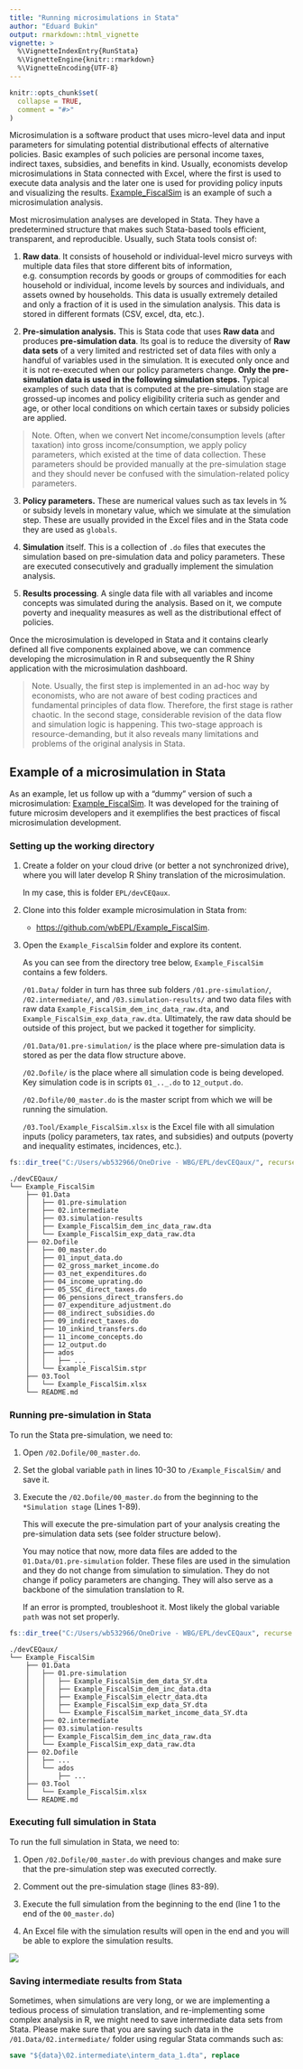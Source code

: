 ```yaml
---
title: "Running microsimulations in Stata"
author: "Eduard Bukin"
output: rmarkdown::html_vignette
vignette: >
  %\VignetteIndexEntry{RunStata}
  %\VignetteEngine{knitr::rmarkdown}
  %\VignetteEncoding{UTF-8}
---
```


```r
knitr::opts_chunk$set(
  collapse = TRUE,
  comment = "#>"
)
```

Microsimulation is a software product that uses micro-level data and input parameters for simulating potential distributional effects of alternative policies. Basic examples of such policies are personal income taxes, indirect taxes, subsidies, and benefits in kind. Usually, economists develop microsimulations in Stata connected with Excel, where the first is used to execute data analysis and the later one is used for providing policy inputs and visualizing the results. [Example_FiscalSim](https://github.com/wbEPL/Example_FiscalSim) is an example of such a microsimulation analysis.

Most microsimulation analyses are developed in Stata. They have a predetermined structure that makes such Stata-based tools efficient, transparent, and reproducible. Usually, such Stata tools consist of:

1.  **Raw data**. It consists of household or individual-level micro surveys with multiple data files that store different bits of information, e.g. consumption records by goods or groups of commodities for each household or individual, income levels by sources and individuals, and assets owned by households. This data is usually extremely detailed and only a fraction of it is used in the simulation analysis. This data is stored in different formats (CSV, excel, dta, etc.).

2.  **Pre-simulation analysis.** This is Stata code that uses **Raw data** and produces **pre-simulation data**. Its goal is to reduce the diversity of **Raw data sets** of a very limited and restricted set of data files with only a handful of variables used in the simulation. It is executed only once and it is not re-executed when our policy parameters change. **Only the pre-simulation data is used in the following simulation steps.** Typical examples of such data that is computed at the pre-simulation stage are grossed-up incomes and policy eligibility criteria such as gender and age, or other local conditions on which certain taxes or subsidy policies are applied.

> Note. Often, when we convert Net income/consumption levels (after taxation) into gross income/consumption, we apply policy parameters, which existed at the time of data collection. These parameters should be provided manually at the pre-simulation stage and they should never be confused with the simulation-related policy parameters.

3.  **Policy parameters.** These are numerical values such as tax levels in % or subsidy levels in monetary value, which we simulate at the simulation step. These are usually provided in the Excel files and in the Stata code they are used as `globals`.

4.  **Simulation** itself. This is a collection of `.do` files that executes the simulation based on pre-simulation data and policy parameters. These are executed consecutively and gradually implement the simulation analysis.

5.  **Results processing**. A single data file with all variables and income concepts was simulated during the analysis. Based on it, we compute poverty and inequality measures as well as the distributional effect of policies.

Once the microsimulation is developed in Stata and it contains clearly defined all five components explained above, we can commence developing the microsimulation in R and subsequently the R Shiny application with the microsimulation dashboard.

> Note. Usually, the first step is implemented in an ad-hoc way by economists, who are not aware of best coding practices and fundamental principles of data flow. Therefore, the first stage is rather chaotic. In the second stage, considerable revision of the data flow and simulation logic is happening. This two-stage approach is resource-demanding, but it also reveals many limitations and problems of the original analysis in Stata.

## Example of a microsimulation in Stata

As an example, let us follow up with a "dummy" version of such a microsimulation: [Example_FiscalSim](https://github.com/wbEPL/Example_FiscalSim). It was developed for the training of future microsim developers and it exemplifies the best practices of fiscal microsimulation development.

### Setting up the working directory

1.  Create a folder on your cloud drive (or better a not synchronized drive), where you will later develop R Shiny translation of the microsimulation.

    In my case, this is folder `EPL/devCEQaux`.

2.  Clone into this folder example microsimulation in Stata from:

    -   <https://github.com/wbEPL/Example_FiscalSim>.

3.  Open the `Example_FiscalSim` folder and explore its content.

    As you can see from the directory tree below, `Example_FiscalSim` contains a few folders.

    `/01.Data/` folder in turn has three sub folders `/01.pre-simulation/`, `/02.intermediate/`, and `/03.simulation-results/` and two data files with raw data `Example_FiscalSim_dem_inc_data_raw.dta`, and `Example_FiscalSim_exp_data_raw.dta`. Ultimately, the raw data should be outside of this project, but we packed it together for simplicity.

    `/01.Data/01.pre-simulation/` is the place where pre-simulation data is stored as per the data flow structure above.

    `/02.Dofile/` is the place where all simulation code is being developed. Key simulation code is in scripts `01_.._.do` to `12_output.do`.

    `/02.Dofile/00_master.do` is the master script from which we will be running the simulation.

    `/03.Tool/Example_FiscalSim.xlsx` is the Excel file with all simulation inputs (policy parameters, tax rates, and subsidies) and outputs (poverty and inequality estimates, incidences, etc.).

```r
fs::dir_tree("C:/Users/wb532966/OneDrive - WBG/EPL/devCEQaux/", recurse = T)
```

```         
./devCEQaux/
└── Example_FiscalSim
    ├── 01.Data
    │   ├── 01.pre-simulation
    │   ├── 02.intermediate
    │   ├── 03.simulation-results
    │   ├── Example_FiscalSim_dem_inc_data_raw.dta
    │   └── Example_FiscalSim_exp_data_raw.dta
    ├── 02.Dofile
    │   ├── 00_master.do
    │   ├── 01_input_data.do
    │   ├── 02_gross_market_income.do
    │   ├── 03_net_expenditures.do
    │   ├── 04_income_uprating.do
    │   ├── 05_SSC_direct_taxes.do
    │   ├── 06_pensions_direct_transfers.do
    │   ├── 07_expenditure_adjustment.do
    │   ├── 08_indirect_subsidies.do
    │   ├── 09_indirect_taxes.do
    │   ├── 10_inkind_transfers.do
    │   ├── 11_income_concepts.do
    │   ├── 12_output.do
    │   ├── ados
    │   │   ├── ...
    │   └── Example_FiscalSim.stpr
    ├── 03.Tool
    │   └── Example_FiscalSim.xlsx
    └── README.md
```

### Running pre-simulation in Stata

To run the Stata pre-simulation, we need to:

1.  Open `/02.Dofile/00_master.do`.

2.  Set the global variable `path` in lines 10-30 to `/Example_FiscalSim/` and save it.

3.  Execute the `/02.Dofile/00_master.do` from the beginning to the `*Simulation stage` (Lines 1-89).

    This will execute the pre-simulation part of your analysis creating the pre-simulation data sets (see folder structure below).

    You may notice that now, more data files are added to the `01.Data/01.pre-simulation` folder. These files are used in the simulation and they do not change from simulation to simulation. They do not change if policy parameters are changing. They will also serve as a backbone of the simulation translation to R.

    If an error is prompted, troubleshoot it. Most likely the global variable `path` was not set properly.

```r
fs::dir_tree("C:/Users/wb532966/OneDrive - WBG/EPL/devCEQaux", recurse = T)
```

```         
./devCEQaux/
└── Example_FiscalSim
    ├── 01.Data
    │   ├── 01.pre-simulation
    │   │   ├── Example_FiscalSim_dem_data_SY.dta
    │   │   ├── Example_FiscalSim_dem_inc_data.dta
    │   │   ├── Example_FiscalSim_electr_data.dta
    │   │   ├── Example_FiscalSim_exp_data_SY.dta
    │   │   └── Example_FiscalSim_market_income_data_SY.dta
    │   ├── 02.intermediate
    │   ├── 03.simulation-results
    │   ├── Example_FiscalSim_dem_inc_data_raw.dta
    │   └── Example_FiscalSim_exp_data_raw.dta
    ├── 02.Dofile
    │   ├── ...
    │   └── ados
    │       ├── ...
    ├── 03.Tool
    │   └── Example_FiscalSim.xlsx
    └── README.md
```

### Executing full simulation in Stata

To run the full simulation in Stata, we need to:

1.  Open `/02.Dofile/00_master.do` with previous changes and make sure that the pre-simulation step was executed correctly.

2.  Comment out the pre-simulation stage (lines 83-89).

3.  Execute the full simulation from the beginning to the end (line 1 to the end of the `00_master.do`)

4.  An Excel file with the simulation results will open in the end and you will be able to explore the simulation results.

![](images/stata-run-workflow.gif)

### Saving intermediate results from Stata

Sometimes, when simulations are very long, or we are implementing a tedious process of simulation translation, and re-implementing some complex analysis in R, we might need to save intermediate data sets from Stata. Please make sure that you are saving such data in the `/01.Data/02.intermediate/` folder using regular Stata commands such as:

``` stata
save "${data}\02.intermediate\interm_data_1.dta", replace
```
